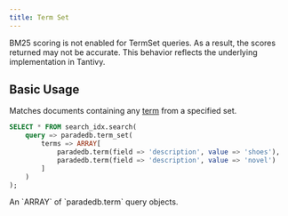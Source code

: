 ```yaml
---
title: Term Set
---
```


<Note>
  BM25 scoring is not enabled for TermSet queries. As a result, the scores
  returned may not be accurate. This behavior reflects the underlying
  implementation in Tantivy.
</Note>

## Basic Usage

Matches documents containing any [term](/api-reference/concepts/term) from a specified set.

```sql
SELECT * FROM search_idx.search(
	query => paradedb.term_set(
	    terms => ARRAY[
	        paradedb.term(field => 'description', value => 'shoes'),
	        paradedb.term(field => 'description', value => 'novel')
	    ]
	)
);
```

<ParamField body="terms" required>
  An `ARRAY` of `paradedb.term` query objects.
</ParamField>
